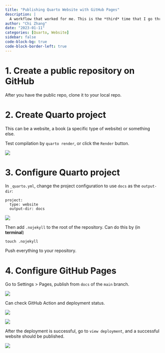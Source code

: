 ```yaml
---
title: "Publishing Quarto Website with GitHub Pages"
description: |
  A workflow that worked for me. This is the *third* time that I go through the Quarto website publishing with GitHub Pages - even more reason to note it down! 
author: "Chi Zhang"
date: "2023-01-11"
categories: [Quarto, Website]
sidebar: false
code-block-bg: true
code-block-border-left: true
---
```



# 1. Create a public repository on GitHub

After you have the public repo, clone it to your local repo.

# 2. Create Quarto project

This can be a website, a book (a specific type of website) or something else.

Test compilation by `quarto render`, or click the `Render` button.

![](0_test_render.png)

# 3. Configure Quarto project

In `_quarto.yml`, change the project configuration to use `docs` as the `output-dir`: 

```
project:
  type: website
  output-dir: docs
```

![](1_add_outputdir.png)

Then add `.nojekyll` to the root of the repository. Can do this by (in **terminal**)

```
touch .nojekyll
```

Push everything to your repository.

# 4. Configure GitHub Pages

Go to Settings > Pages, publish from `docs` of the `main` branch.

![](2_config_ghp.png)

Can check GitHub Action and deployment status. 

![](3_action.png)


![](4_deploy.png)


After the deployment is successful, go to `view deployment`, and a successful website should be published. 

![](5_success)

